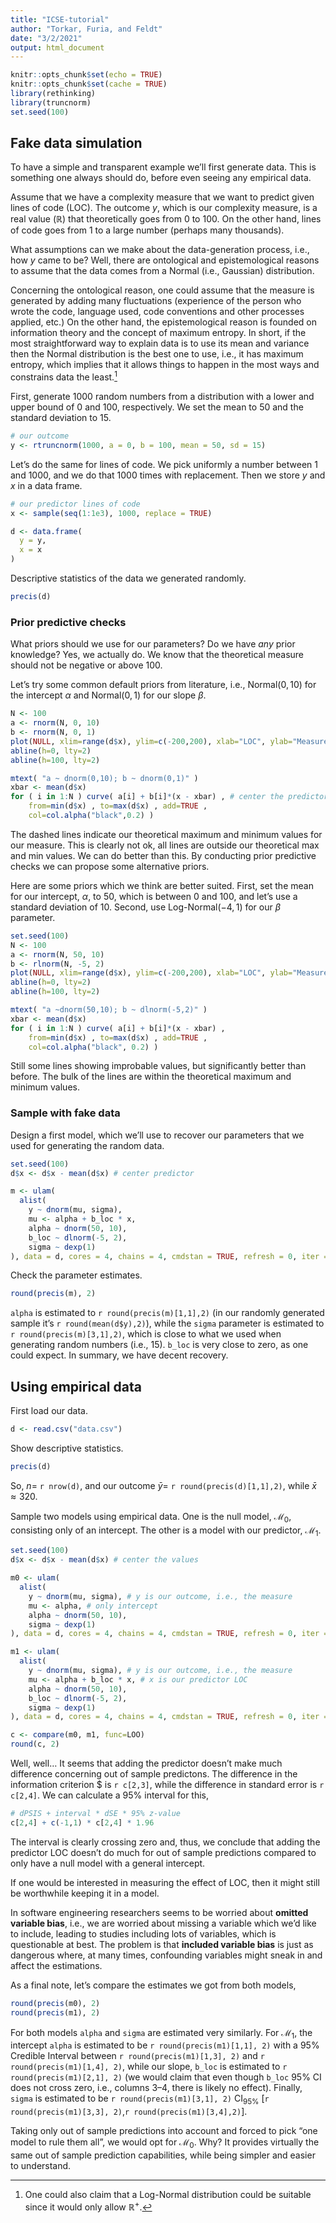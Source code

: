 ```yaml
---
title: "ICSE-tutorial"
author: "Torkar, Furia, and Feldt"
date: "3/2/2021"
output: html_document
---
```


```r
knitr::opts_chunk$set(echo = TRUE)
knitr::opts_chunk$set(cache = TRUE)
library(rethinking)
library(truncnorm)
set.seed(100)
```

## Fake data simulation

To have a simple and transparent example we'll first generate data. This is something one always should do, before even seeing any empirical data.

Assume that we have a complexity measure that we want to predict given lines of code (LOC). The outcome $y$, which is our complexity measure, is a real value ($\mathbb{R}$) that theoretically goes from $0$ to $100$. On the other hand, lines of code goes from $1$ to a large number (perhaps many thousands).

What assumptions can we make about the data-generation process, i.e., how $y$ came to be? Well, there are ontological and epistemological reasons to assume that the data comes from a $\mathsf{Normal}$ (i.e., Gaussian) distribution. 

Concerning the ontological reason, one could assume that the measure is generated by adding many fluctuations (experience of the person who wrote the code, language used, code conventions and other processes applied, etc.) On the other hand, the epistemological reason is founded on information theory and the concept of maximum entropy. In short, if the most straightforward way to explain data is to use its mean and variance then the $\mathsf{Normal}$ distribution is the best one to use, i.e., it has maximum entropy, which implies that it allows things to happen in the most ways and constrains data the least.^[One could also claim that a $\mathsf{Log}$-$\mathsf{Normal}$ distribution could be suitable since it would only allow $\mathbb{R}^+$.]

First, generate $1000$ random numbers from a \mathsf{Normal} distribution with a lower and upper bound of $0$ and  $100$, respectively. We set the mean to $50$ and the standard deviation to $15$.

```r
# our outcome
y <- rtruncnorm(1000, a = 0, b = 100, mean = 50, sd = 15)
```

Let's do the same for lines of code. We pick uniformly a number between $1$ and $1000$, and we do that $1000$ times with replacement. Then we store $y$ and $x$ in a data frame.

```r
# our predictor lines of code
x <- sample(seq(1:1e3), 1000, replace = TRUE) 

d <- data.frame(
  y = y,
  x = x
)
```

Descriptive statistics of the data we generated randomly.

```r
precis(d)
```


### Prior predictive checks

What priors should we use for our parameters? Do we have *any* prior knowledge? Yes, we actually do. We know that the theoretical measure should not be negative or above $100$.

Let's try some common default priors from literature, i.e., $\mathsf{Normal}(0,10)$ for the intercept $\alpha$ and $\mathsf{Normal}(0,1)$ for our slope $\beta$.

```r
N <- 100
a <- rnorm(N, 0, 10)
b <- rnorm(N, 0, 1)
plot(NULL, xlim=range(d$x), ylim=c(-200,200), xlab="LOC", ylab="Measure")
abline(h=0, lty=2)
abline(h=100, lty=2)

mtext( "a ~ dnorm(0,10); b ~ dnorm(0,1)" )
xbar <- mean(d$x)
for ( i in 1:N ) curve( a[i] + b[i]*(x - xbar) , # center the predictor
    from=min(d$x) , to=max(d$x) , add=TRUE ,
    col=col.alpha("black",0.2) )
```

The dashed lines indicate our theoretical maximum and minimum values for our measure. This is clearly not ok, all lines are outside our theoretical max and min values. We can do better than this. By conducting prior predictive checks we can propose some alternative priors.

Here are some priors which we think are better suited. First, set the mean for our intercept, $\alpha$, to $50$, which is between $0$ and $100$, and let's use a standard deviation of $10$. Second, use $\mathsf{Log}$-$\mathsf{Normal}(-4,1)$ for our $\beta$ parameter.

```r
set.seed(100)
N <- 100
a <- rnorm(N, 50, 10)
b <- rlnorm(N, -5, 2)
plot(NULL, xlim=range(d$x), ylim=c(-200,200), xlab="LOC", ylab="Measure")
abline(h=0, lty=2)
abline(h=100, lty=2)

mtext( "a ~dnorm(50,10); b ~ dlnorm(-5,2)" )
xbar <- mean(d$x)
for ( i in 1:N ) curve( a[i] + b[i]*(x - xbar) ,
    from=min(d$x) , to=max(d$x) , add=TRUE ,
    col=col.alpha("black", 0.2) )
```

Still some lines showing improbable values, but significantly better than before. The bulk of the lines are within the theoretical maximum and minimum values.

### Sample with fake data

Design a first model, which we'll use to recover our parameters that we used for generating the random data.

```r
set.seed(100)
d$x <- d$x - mean(d$x) # center predictor

m <- ulam(
  alist(
    y ~ dnorm(mu, sigma),
    mu <- alpha + b_loc * x,
    alpha ~ dnorm(50, 10),
    b_loc ~ dlnorm(-5, 2),
    sigma ~ dexp(1)
), data = d, cores = 4, chains = 4, cmdstan = TRUE, refresh = 0, iter = 5e3)
```

Check the parameter estimates.

```r
round(precis(m), 2)
```

`alpha` is estimated to `r round(precis(m)[1,1],2)` (in our randomly generated sample it's `r round(mean(d$y),2)`), while the `sigma` parameter is estimated to `r round(precis(m)[3,1],2)`, which is close to what we used when generating random numbers (i.e., $15$). `b_loc` is very close to zero, as one could expect. In summary, we have decent recovery.

## Using empirical data

First load our data.

```r
d <- read.csv("data.csv")
```

Show descriptive statistics.

```r
precis(d)
```

So, $n=$ `r nrow(d)`, and our outcome $\bar{y} =$  `r round(precis(d)[1,1],2)`, while $\bar{x} \approx 320$.

Sample two models using empirical data. One is the null model, $\mathcal{M}_0$, consisting only of an intercept. The other is a model with our predictor, $\mathcal{M}_1$.

```r
set.seed(100)
d$x <- d$x - mean(d$x) # center the values

m0 <- ulam(
  alist(
    y ~ dnorm(mu, sigma), # y is our outcome, i.e., the measure
    mu <- alpha, # only intercept
    alpha ~ dnorm(50, 10),
    sigma ~ dexp(1)
), data = d, cores = 4, chains = 4, cmdstan = TRUE, refresh = 0, iter = 5e3, log_lik = TRUE)

m1 <- ulam(
  alist(
    y ~ dnorm(mu, sigma), # y is our outcome, i.e., the measure
    mu <- alpha + b_loc * x, # x is our predictor LOC
    alpha ~ dnorm(50, 10),
    b_loc ~ dlnorm(-5, 2),
    sigma ~ dexp(1)
), data = d, cores = 4, chains = 4, cmdstan = TRUE, refresh = 0, iter = 5e3, log_lik = TRUE)
```

```r
c <- compare(m0, m1, func=LOO)
round(c, 2)
```

Well, well$\ldots$ It seems that adding the predictor doesn't make much difference concerning out of sample predictons. The difference in the information criterion $\mathrm{dPSIS} is `r c[2,3]`, while the difference in standard error is `r c[2,4]`. We can calculate a 95% interval for this,

```r
# dPSIS + interval * dSE * 95% z-value
c[2,4] + c(-1,1) * c[2,4] * 1.96
```

The interval is clearly crossing zero and, thus, we conclude that adding the predictor LOC doesn't do much for out of sample predictions compared to only have a null model with a general intercept.

If one would be interested in measuring the effect of LOC, then it might still be worthwhile keeping it in a model. 

In software engineering researchers seems to be worried about **omitted variable bias**, i.e., we are worried about missing a variable which we'd like to include, leading to studies including lots of variables, which is questionable at best. The problem is that **included variable bias** is just as dangerous where, at many times, confounding variables might sneak in and affect the estimations.

As a final note, let's compare the estimates we got from both models,

```r
round(precis(m0), 2)
round(precis(m1), 2)
```

For both models `alpha` and `sigma` are estimated very similarly. For $\mathcal{M}_1$, the intercept `alpha` is estimated to be `r round(precis(m1)[1,1], 2)` with a $95$% Credible Interval between `r round(precis(m1)[1,3], 2)` and `r round(precis(m1)[1,4], 2)`, while our slope, `b_loc` is estimated to `r round(precis(m1)[2,1], 2)` (we would claim that even though `b_loc` $95$% CI does not cross zero, i.e., columns $3$--$4$, there is likely no effect). Finally, `sigma` is estimated to be `r round(precis(m1)[3,1], 2)` $\mathrm{CI}_{95\%}$ [`r round(precis(m1)[3,3], 2)`,`r round(precis(m1)[3,4],2)`].

Taking only out of sample predictions into account and forced to pick "one model to rule them all", we would opt for $\mathcal{M}_0$. Why? It provides virtually the same out of sample prediction capabilities, while being simpler and easier to understand.

